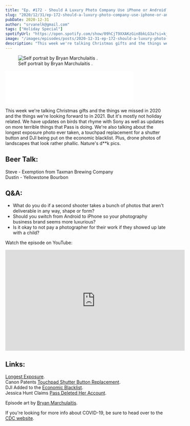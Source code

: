 ```yaml
---
title: "Ep. #172 - Should A Luxury Photo Company Use iPhone or Android?"
slug: "2020/12/31/ep-172-should-a-luxury-photo-company-use-iphone-or-android"
pubDate: 2020-12-31
author: "srvanelk@gmail.com"
tags: ["Holiday Special"]
spotifyUrl: "https://open.spotify.com/show/09hCjT9XXAKzGin8bkLG3a?si=kjRZvQ1JTb6Ov3HVzSSlWA"
image: "/images/episodes/posts/2020-12-31-ep-172-should-a-luxury-photo-company-use-iphone-or-android/Bryan-Cupcake.webp"
description: "This week we're talking Christmas gifts and the things we missed in 2020 and the things we're looking forward to in 2021. But it's mostly not holiday related. We have updates on birds that rhyme with Sony as well as updates on more terrible things that Pass is doing. We're also talking about the longest exposure photo ever taken, a touchpad replacement for a shutter button and DJI being put on the economic blacklist. Plus, drone photos of landscapes that look rather phallic. Nature's d**k pics."
---
```


<figure>
  <img src="/images/episodes/posts/2020-12-31-ep-172-should-a-luxury-photo-company-use-iphone-or-android/Bryan-Cupcake.webp" alt=" Self portrait by  Bryan Marchulaitis . " />
  <figcaption>Self portrait by  Bryan Marchulaitis .</figcaption>
</figure>
<iframe class="embedly-embed" src="//cdn.embedly.com/widgets/media.html?src=https%3A%2F%2Fanchor.fm%2Fweddingphotohangover%2Fembed%2Fepisodes%2FEp--172---Should-A-Luxury-Photo-Company-Use-iPhone-or-Android-eodssm&display_name=Anchor+FM+Inc.&url=https%3A%2F%2Fanchor.fm%2Fweddingphotohangover%2Fepisodes%2FEp--172---Should-A-Luxury-Photo-Company-Use-iPhone-or-Android-eodssm&image=https%3A%2F%2Fd3t3ozftmdmh3i.cloudfront.net%2Fproduction%2Fpodcast_uploaded_episode400%2F805714%2F805714-1609444528230-a9a1a79553ce4.jpg&key=61d05c9d54e8455ea7a9677c366be814&type=text%2Fhtml&schema=anchor&wmode=opaque" width="400" height="102" scrolling="no" title="Anchor FM Inc. embed" frameborder="0" allow="autoplay; fullscreen" allowfullscreen="true"></iframe>

This week we're talking Christmas gifts and the things we missed in 2020 and the things we're looking forward to in 2021. But it's mostly not holiday related. We have updates on birds that rhyme with Sony as well as updates on more terrible things that Pass is doing. We're also talking about the longest exposure photo ever taken, a touchpad replacement for a shutter button and DJI being put on the economic blacklist. Plus, drone photos of landscapes that look rather phallic. Nature's d\*\*k pics.

## Beer Talk:  
Steve - Exemption from Taxman Brewing Company  
Dustin - Yellowstone Bourbon

## Q&A:
- What do you do if a second shooter takes a bunch of photos that aren't deliverable in any way, shape or form?
- Should you switch from Android to iPhone so your photography business brand seems more luxurious?
- Is it okay to not pay a photographer for their work if they showed up late with a child?

Watch the episode on YouTube:
<iframe 
  width="560" 
  height="315"
  src="https://www.youtube.com/embed/1tiiSV_7HqI"
  frameborder="0"
  allow="autoplay;
  encrypted-media" 
  allowfullscreen>
  </iframe>

## Links:  
[Longest Exposure](https://www.livescience.com/longest-exposure-photo-discovered-beer-can.html).  
Canon Patents [Touchpad Shutter Button Replacement](https://petapixel.com/2020/12/21/canon-has-created-a-shutter-touchpad-to-replace-the-shutter-button/).  
DJI Added to the [Economic Blacklist](https://petapixel.com/2020/12/18/dji-blocked-by-the-united-states-added-to-economic-blacklist/).  
Jessica Hunt Claims [Pass Deleted Her Account](https://www.facebook.com/1271703112/posts/10223667745942973/?d=n).

Episode art by [Bryan Marchulaitis](http://www.bmarchulaitis.com/).

If you're looking for more info about COVID-19, be sure to head over to the [CDC website](https://www.cdc.gov/coronavirus/2019-ncov/index.html).
